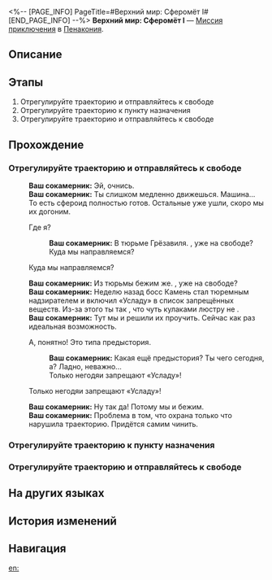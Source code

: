 <%-- [PAGE_INFO]
PageTitle=#Верхний мир: Сферомёт I#
[END_PAGE_INFO] --%>
{{Дополнить|Диалоги.}}
{{Миссия Инфобокс
|id              = 8020224
|Название        = 
|Изображение     = Миссия Верхний мир Сферомёт I.png
|Тип             = Миссия приключения
|Событие         = 
|Глава           = 
|Условия         = 
|Персонажи       = Ваш сокамерник; Первопроходец
|СтартЛокация    = [[Пенакония]] — [[Верхний мир: Сферомёт I]]
|Мир             = Пенакония
|Предыдущая      = 
|Следующая       = 
|Награды         = 
}}
'''Верхний мир: Сферомёт I''' — [[Миссия приключения]] в [[Пенакония]].

==Описание==
{{Описание|<!--официальное описание из Перекрёстка судеб-->}}

==Этапы==
# Отрегулируйте траекторию и отправляйтесь к свободе
# Отрегулируйте траекторию к пункту назначения
# Отрегулируйте траекторию и отправляйтесь к свободе

==Прохождение==
{{Дополнить}}

===Отрегулируйте траекторию и отправляйтесь к свободе===
{{Диалог Начало}}
:{{tx}}
:'''Ваш сокамерник:''' Эй, очнись.
:'''Ваш сокамерник:''' Ты слишком медленно движешься. Машина... То есть сфероид полностью готов. Остальные уже ушли, скоро мы их догоним.
:{{Диалог|Стрелка}} Где я?
::'''Ваш сокамерник:''' В тюрьме Грёзавиля. {{MC|ж=Думала|м=Думал}}, уже на свободе?
::Куда мы направляемся?
:{{Диалог|Стрелка}} Куда мы направляемся?
:'''Ваш сокамерник:''' Из тюрьмы бежим же. {{MC|ж=Думала|м=Думал}}, уже на свободе?
:'''Ваш сокамерник:''' Неделю назад босс Камень стал тюремным надзирателем и включил «Усладу» в список запрещённых веществ. Из-за этого ты так {{MC|ж=взбесилась|м=взбесился}}, что чуть кулаками люстру не {{MC|ж=сшибла|м=сшиб}}.
:'''Ваш сокамерник:''' Тут мы и решили их проучить. Сейчас как раз идеальная возможность.
:{{Диалог|Стрелка}} А, понятно! Это типа предыстория.
::'''Ваш сокамерник:''' Какая ещё предыстория? Ты чего сегодня, а? Ладно, неважно...
::Только негодяи запрещают «Усладу»!
:{{Диалог|Стрелка}} Только негодяи запрещают «Усладу»!
:'''Ваш сокамерник:''' Ну так да! Потому мы и бежим.
:'''Ваш сокамерник:''' Проблема в том, что охрана только что нарушила траекторию. Придётся самим чинить.
:{{tx}}
{{Диалог Конец}}

===Отрегулируйте траекторию к пункту назначения===
{{Описание миссии|тип=Миссия приключения|локация=Верхний мир: Сферомёт I|Тюремные надзиратели разрушили траектории для сфероидов. Вам придётся самостоятельно отрегулировать маршрут, чтобы восстановить сообщение между тюремными блоками.}}
{{Диалог Начало}}

{{Диалог Конец}}

===Отрегулируйте траекторию и отправляйтесь к свободе===
{{Описание миссии|тип=Миссия приключения|локация=Верхний мир: Сферомёт I|У вас получилось! Пришло время обнять вашего сокамерника и порадоваться тому, что вы выжили.}}
{{Диалог Начало}}

{{Диалог Конец}}

==На других языках==
{{На других языках
|en   = Shallow "Bubble Pinball" Difficulty I
|zhs  = 浅层「气泡弹珠」难度I
|zht  = 淺層「氣泡彈珠」難度I
|ja   = 表層夢境「バブルピンボール」難易度I
|ko   = 얕은 층 「버블 핀볼」 난이도 I
|es   = Burbupinball superficial, dificultad&nbsp;I
|fr   = Surface&nbsp;: «&nbsp;Flipper à bulles&nbsp;» difficulté&nbsp;I
|ru   = Верхний мир: Сферомёт I
|th   = "พินบอลหรรษา" ชั้นตื้น ระดับความยาก I
|vi   = "Bi Bong Bóng" Tầng Cạn - Độ Khó I
|de   = Seicht „Flipperkugel“ Schwierigkeitsgrad I
|id   = "Pinball Gelembung" yang Dangkal: Tingkat Kesulitan I
|pt   = "Pinball de Bolha" Raso Dificuldade I
}}

==История изменений==
{{История изменений|3.5}}

==Навигация==
{{Миссия приключения Навбокс|Глава }}

[[en:]]
